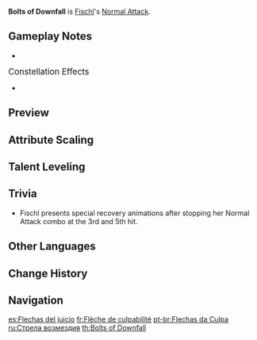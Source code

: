 {{Talent Infobox
|image         = Talent Bolts of Downfall.png
|character     = Fischl
|type          = Normal Attack
|info          = '''Normal Attack'''<br />Perform up to 5 consecutive shots with a bow.<br /><br />'''Charged Attack'''<br />Perform a more precise '''Aimed Shot''' with increased DMG.<br />While aiming, the dark lightning spirits of Immernachtreich shall heed the call of their Prinzessin and indwell the enchanted arrowhead. When fully indwelt, the Rachsüchtig Blitz shall deal immense {{Color|Electro DMG}}.<br /><br />'''Plunging Attack'''<br />Fires off a shower of arrows in mid-air before falling and striking the ground, dealing [[AoE]] DMG upon impact.
|hit1          = 44.1–93.4%
|hit2          = 46.8–99.0%
|hit3          = 58.1–123%
|hit4          = 57.7–122%
|hit5          = 72.1–153%
|aimed         = 43.9–92.8%
|charged       = 124–236%
|plunge        = 56.8–120%
|plungeLow     = 114–240%
|plungeHigh    = 142–300%
|scale_att1    = ATK
}}
'''Bolts of Downfall''' is [[Fischl]]'s [[Normal Attack]].

==Gameplay Notes==
*{{TalentNote|character=Fischl|talent=Bolts of Downfall|ascension|1|Stellar Predator}}

;<big>Constellation Effects</big>
*{{TalentNote|constellation|1|Gaze of the Deep}}

==Preview==
{{Preview
|file1=Bolts of Downfall Normal Preview
|caption1=Normal Attack

|file2=Bolts of Downfall Charged Preview
|caption2=Charged Attack

|file3=Bolts of Downfall Plunge Preview
|caption3=Plunge Attack
}}
{{clr}}

==Attribute Scaling==
{{Talent Scaling
|talentType=Normal Attack
|levels=11
|order=hit1,hit2,hit3,hit4,hit5,charged_title,aimed,fully-chargedaimedshot,plunge_title,plunge,plungelow,plungehigh
|titles=1-Hit DMG (%),2-Hit DMG (%),3-Hit DMG (%),4-Hit DMG (%),5-Hit DMG (%),Charged Attack (Aimed Shot),Aimed Shot (%),Fully-Charged Aimed Shot (%),Plunging Attack,Plunge DMG (%),Low Plunge DMG (%),High Plunge DMG (%)
|hit1_1=44.12
|hit1_2=47.71
|hit1_3=51.3
|hit1_4=56.43
|hit1_5=60.02
|hit1_6=64.13
|hit1_7=69.77
|hit1_8=75.41
|hit1_9=81.05
|hit1_10=87.21
|hit1_11=93.37
|hit2_1=46.78
|hit2_2=50.59
|hit2_3=54.4
|hit2_4=59.84
|hit2_5=63.65
|hit2_6=68
|hit2_7=73.98
|hit2_8=79.97
|hit2_9=85.95
|hit2_10=92.48
|hit2_11=99.01
|hit3_1=58.14
|hit3_2=62.87
|hit3_3=67.6
|hit3_4=74.36
|hit3_5=79.09
|hit3_6=84.5
|hit3_7=91.94
|hit3_8=99.37
|hit3_9=106.81
|hit3_10=114.92
|hit3_11=123.03
|hit4_1=57.71
|hit4_2=62.4
|hit4_3=67.1
|hit4_4=73.81
|hit4_5=78.51
|hit4_6=83.88
|hit4_7=91.26
|hit4_8=98.64
|hit4_9=106.02
|hit4_10=114.07
|hit4_11=122.12
|hit5_1=72.07
|hit5_2=77.93
|hit5_3=83.8
|hit5_4=92.18
|hit5_5=98.05
|hit5_6=104.75
|hit5_7=113.97
|hit5_8=123.19
|hit5_9=132.4
|hit5_10=142.46
|hit5_11=152.52
|aimed_1=43.86
|aimed_2=47.43
|aimed_3=51
|aimed_4=56.1
|aimed_5=59.67
|aimed_6=63.75
|aimed_7=69.36
|aimed_8=74.97
|aimed_9=80.58
|aimed_10=86.7
|aimed_11=92.82
|fully-chargedaimedshot_1=124
|fully-chargedaimedshot_2=133.3
|fully-chargedaimedshot_3=142.6
|fully-chargedaimedshot_4=155
|fully-chargedaimedshot_5=164.3
|fully-chargedaimedshot_6=173.6
|fully-chargedaimedshot_7=186
|fully-chargedaimedshot_8=198.4
|fully-chargedaimedshot_9=210.8
|fully-chargedaimedshot_10=223.2
|fully-chargedaimedshot_11=235.6
|plunge_1=56.83
|plunge_2=61.45
|plunge_3=66.08
|plunge_4=72.69
|plunge_5=77.31
|plunge_6=82.6
|plunge_7=89.87
|plunge_8=97.14
|plunge_9=104.41
|plunge_10=112.34
|plunge_11=120.27
|plungelow_1=113.63
|plungelow_2=122.88
|plungelow_3=132.13
|plungelow_4=145.35
|plungelow_5=154.59
|plungelow_6=165.17
|plungelow_7=179.7
|plungelow_8=194.23
|plungelow_9=208.77
|plungelow_10=224.62
|plungelow_11=240.48
|plungehigh_1=141.93
|plungehigh_2=153.49
|plungehigh_3=165.04
|plungehigh_4=181.54
|plungehigh_5=193.1
|plungehigh_6=206.3
|plungehigh_7=224.45
|plungehigh_8=242.61
|plungehigh_9=260.76
|plungehigh_10=280.57
|plungehigh_11=300.37
}}

==Talent Leveling==
{{Talent Upgrade|Fischl}}

==Trivia==
* Fischl presents special recovery animations after stopping her Normal Attack combo at the 3rd and 5th hit.

==Other Languages==
{{Other Languages
|en      = Bolts of Downfall
|zhs     = 罪灭之矢
|zhs_rm  = Zuìmiè zhī Shǐ
|zht     = 罪滅之矢
|zht_rm  = Zuìmiè zhī Shǐ
|zh_tl   = 
|ja      = 罪滅ぼしの矢
|ja_rm   = Tsumihoroboshi no Ya
|ja_tl   = Arrow of Atonement
|ko      = 죄멸의 화살
|ko_rm   = Joemyeol-ui Hwasal
|ko_tl   = Arrow of Atonement
|es      = Flechas del juicio
|es_tl   = Arrows of Judgement
|fr      = Flèche de culpabilité
|fr_tl   = Arrow of Guilt
|ru      = Стрела возмездия
|ru_tl   = 
|th      = Bolts of Downfall
|vi      = Mũi Tên Diệt Ác
|vi_tl   = Arrow of Killing
|de      = Pfeil der Vergebung
|de_tl   = Arrow of Forgiveness
|id      = Bolts of Downfall
|pt      = Flechas da Culpa
|pt_tl   = 
}}

==Change History==
{{Change History|1.0}}

==Navigation==
{{Talent Navbox|Fischl}}

[[es:Flechas del juicio]]
[[fr:Flèche de culpabilité]]
[[pt-br:Flechas da Culpa]]
[[ru:Стрела возмездия]]
[[th:Bolts of Downfall]]